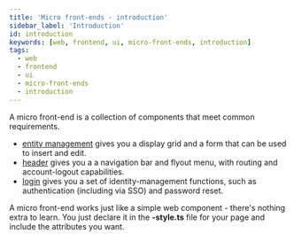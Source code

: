 ```yaml
---
title: 'Micro front-ends - introduction'
sidebar_label: 'Introduction'
id: introduction
keywords: [web, frontend, ui, micro-front-ends, introduction]
tags:
  - web
  - frontend
  - ui
  - micro-front-ends
  - introduction
---
```


A micro front-end is a collection of components that meet common requirements. 

- [entity management](/web/micro-front-ends/foundation-entity-management/) gives you a display grid and a form that can be used to insert and edit. 
- [header](/web/micro-front-ends/foundation-header/) gives you a a navigation bar and flyout menu, with routing and account-logout capabilities.
- [login](/web/micro-front-ends/foundation-login/) gives you a set of identity-management functions, such as authentication (including via SSO) and password reset. 

A micro front-end works just like a simple web component - there's nothing extra to learn. You just declare it in the **-style.ts** file for your page and include the attributes you want.

